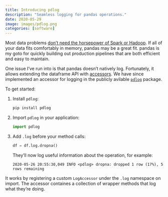 ```yaml
---
title: Introducing pdlog
description: "Seamless logging for pandas operations."
date: 2020-05-29
image: images/pdlog.png
categories: [software]
---
```


Most data problems [don't need the horsepower of Spark or Hadoop](https://vickiboykis.com/2017/03/20/should-you-replace-hadoop-with-your-laptop/).
If all of your data fits comfortably in memory, pandas may be a great fit.
pandas is my goto for quickly building out production pipelines that are both efficient and easy to maintain.

One issue I've run into is that pandas doesn't natively log. Fortunately, it allows extending the dataframe API with [accessors](https://pandas.pydata.org/pandas-docs/stable/development/extending.html#registering-custom-accessors).
We have since implemented an accessor for logging in the publicly avilable [`pdlog`](https://github.com/dataprophet/pdlog) package.

To get started:

1. Install `pdlog`:

    ```sh
    pip install pdlog
    ```
2. Import `pdlog` in your application:

    ```python
    import pdlog
    ```
3. Add `.log` before your method calls:

    ```python
    df = df.log.dropna()
    ```

    They'll now log useful information about the operation, for example:

    ```output
    2020-05-26 20:55:30,049 INFO <pdlog> dropna: dropped 1 row (17%), 5 rows remaining
    ```

It works by registering a custom `LogAccessor` under the `.log` namespace on import.
The accessor containes a collection of wrapper methods that log what they're doing.
